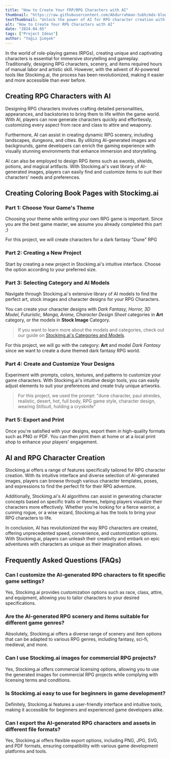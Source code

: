 ```yaml
---
title: "How to Create Your FRP/RPG Characters with AI"
thumbnail: "https://raw.githubusercontent.com/Abdurrahman-Subh/mdx-blog/main/images/dune-character-female.png"
textThumbnail: "Unlock the power of AI for RPG character creation with Stockimg.ai. Discover how easy it is to design unique characters, scenery, and items for your next gaming adventure."
alt: "How to Create Your RPG Characters with AI"
date: "2024.04.05"
tags: ["Project Ideas"]
author: "Yağız Şimşek"
---
```


<CustomImage
    src="https://raw.githubusercontent.com/Abdurrahman-Subh/mdx-blog/main/images/dune-character-female.png"
    alt="How to Create Your RPG Characters with AI"
/>

In the world of role-playing games (RPGs), creating unique and captivating characters is essential for immersive storytelling and gameplay. Traditionally, designing RPG characters, scenery, and items required hours of manual labor and artistic skill. However, with the advent of AI-powered tools like Stockimg.ai, the process has been revolutionized, making it easier and more accessible than ever before.

## Creating RPG Characters with AI

Designing RPG characters involves crafting detailed personalities, appearances, and backstories to bring them to life within the game world. With AI, players can now generate characters quickly and effortlessly, customizing every aspect from race and class to attire and weaponry.

Furthermore, AI can assist in creating dynamic RPG scenery, including landscapes, dungeons, and cities. By utilizing AI-generated images and backgrounds, game developers can enrich the gaming experience with visually stunning environments that enhance immersion and storytelling.

AI can also be employed to design RPG items such as swords, shields, potions, and magical artifacts. With Stockimg.ai's vast library of AI-generated images, players can easily find and customize items to suit their characters' needs and preferences.

## Creating Coloring Book Pages with Stockimg.ai

### Part 1: Choose Your Game's Theme

<CustomImage
    src="https://raw.githubusercontent.com/Abdurrahman-Subh/mdx-blog/main/images/dune-characters.png"
    alt="dune theme"
/>

Choosing your theme while writing your own RPG game is important. Since you are the best game master, we assume you already completed this part ;)

For this project, we will create characters for a dark fantasy "Dune" RPG

### Part 2: Creating a New Project

<CustomImage
    src="https://raw.githubusercontent.com/Abdurrahman-Subh/mdx-blog/main/images/stockimg-dashboard.png"
    alt="stockimg dashboard"
/>

Start by creating a new project in Stockimg.ai's intuitive interface. Choose the option according to your preferred size.

### Part 3: Selecting Category and AI Models

<CustomImage
    src="https://raw.githubusercontent.com/Abdurrahman-Subh/mdx-blog/main/images/stockimg-designing-rpg-characters.png"
    alt="stockimg category"
/>

Navigate through Stockimg.ai's extensive library of AI models to find the perfect art, stock images and character designs for your RPG Characters. 

You can create your character designs with *Dark Fantasy, Horror, 3D Model, Futuristic, Manga, Anime, Character Design Sheet* categories in **Art** category, or the models in **Stock Image** Category.

> If you want to learn more about the models and categories, check out our guide on [Stockimg.ai's Categories and Models](https://stockimg.ai/blog/guide/stockimg-categories-and-models-explained).

For this project, we will go with the category: **Art** and model *Dark Fantasy* since we want to create a dune themed dark fantasy RPG world.

### Part 4: Create and Customize Your Designs

<CustomImage
    src="https://raw.githubusercontent.com/Abdurrahman-Subh/mdx-blog/main/images/stockimg-creating-frp.png"
    alt="Create and Customize Your Designs"
/>

Experiment with prompts, colors, textures, and patterns to customize your game characters. With Stockimg.ai's intuitive design tools, you can easily adjust elements to suit your preferences and create truly unique artworks.

> For this project, we used the prompt: "dune character, paul atreides, realistic, desert, hot,  full body, RPG game style, character design, wearing Stillsuit, holding a crysknife"

### Part 5: Export and Print

Once you're satisfied with your designs, export them in high-quality formats such as PNG or PDF. You can then print them at home or at a local print shop to enhance your players' engagement.

## AI and RPG Character Creation

Stockimg.ai offers a range of features specifically tailored for RPG character creation. With its intuitive interface and diverse selection of AI-generated images, players can browse through various character templates, poses, and expressions to find the perfect fit for their RPG adventure.

Additionally, Stockimg.ai's AI algorithms can assist in generating character concepts based on specific traits or themes, helping players visualize their characters more effectively. Whether you're looking for a fierce warrior, a cunning rogue, or a wise wizard, Stockimg.ai has the tools to bring your RPG characters to life.

In conclusion, AI has revolutionized the way RPG characters are created, offering unprecedented speed, convenience, and customization options. With Stockimg.ai, players can unleash their creativity and embark on epic adventures with characters as unique as their imagination allows.

## Frequently Asked Questions (FAQs)

### Can I customize the AI-generated RPG characters to fit specific game settings?

Yes, Stockimg.ai provides customization options such as race, class, attire, and equipment, allowing you to tailor characters to your desired specifications.

### Are the AI-generated RPG scenery and items suitable for different game genres?

Absolutely, Stockimg.ai offers a diverse range of scenery and item options that can be adapted to various RPG genres, including fantasy, sci-fi, medieval, and more.

### Can I use Stockimg.ai images for commercial RPG projects?

Yes, Stockimg.ai offers commercial licensing options, allowing you to use the generated images for commercial RPG projects while complying with licensing terms and conditions.

### Is Stockimg.ai easy to use for beginners in game development?

Definitely, Stockimg.ai features a user-friendly interface and intuitive tools, making it accessible for beginners and experienced game developers alike.

### Can I export the AI-generated RPG characters and assets in different file formats?

Yes, Stockimg.ai offers flexible export options, including PNG, JPG, SVG, and PDF formats, ensuring compatibility with various game development platforms and tools.